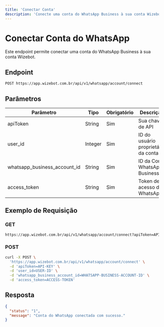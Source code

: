 ```yaml
---
title: 'Conectar Conta'
description: 'Conecte uma conta do WhatsApp Business à sua conta Wizebot'
---
```


# Conectar Conta do WhatsApp

Este endpoint permite conectar uma conta do WhatsApp Business à sua conta Wizebot.

## Endpoint

```bash
POST https://app.wizebot.com.br/api/v1/whatsapp/account/connect
```

## Parâmetros

| Parâmetro | Tipo | Obrigatório | Descrição |
|-----------|------|-------------|-----------|
| apiToken | String | Sim | Sua chave de API |
| user_id | Integer | Sim | ID do usuário proprietário da conta |
| whatsapp_business_account_id | String | Sim | ID da Conta WhatsApp Business |
| access_token | String | Sim | Token de acesso do WhatsApp |

## Exemplo de Requisição

### GET
```bash
https://app.wizebot.com.br/api/v1/whatsapp/account/connect?apiToken=API-KEY&user_id=USER-ID&whatsapp_business_account_id=WHATSAPP-BUSINESS-ACCOUNT-ID&access_token=ACCESS-TOKEN
```

### POST
```bash
curl -X POST \
  'https://app.wizebot.com.br/api/v1/whatsapp/account/connect' \
  -d 'apiToken=API-KEY' \
  -d 'user_id=USER-ID' \
  -d 'whatsapp_business_account_id=WHATSAPP-BUSINESS-ACCOUNT-ID' \
  -d 'access_token=ACCESS-TOKEN'
```

## Resposta

```json
{
  "status": "1",
  "message": "Conta do WhatsApp conectada com sucesso."
}
```
